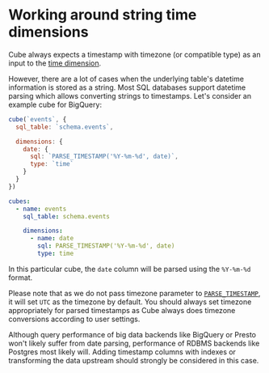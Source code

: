 # Working around string time dimensions

Cube always expects a timestamp with timezone (or compatible type) as an
input to the [time dimension][ref-time-dimension].

However, there are a lot of cases when the underlying table's datetime
information is stored as a string. Most SQL databases support datetime
parsing which allows converting strings to timestamps. Let's consider an
example cube for BigQuery:

<CodeTabs>

```javascript
cube(`events`, {
  sql_table: `schema.events`,

  dimensions: {
    date: {
      sql: `PARSE_TIMESTAMP('%Y-%m-%d', date)`,
      type: `time`
    }
  }
})
```

```yaml
cubes:
  - name: events
    sql_table: schema.events

    dimensions:
      - name: date
        sql: PARSE_TIMESTAMP('%Y-%m-%d', date)
        type: time
```

</CodeTabs>

In this particular cube, the `date` column will be parsed using the
`%Y-%m-%d` format.

Please note that as we do not pass timezone parameter to
[`PARSE_TIMESTAMP`][bq-parse-timestamp], it will set `UTC` as the timezone by
default. You should always set timezone appropriately for parsed timestamps as
Cube always does timezone conversions according to user settings.

Although query performance of big data backends like BigQuery or Presto won't
likely suffer from date parsing, performance of RDBMS backends like Postgres
most likely will. Adding timestamp columns with indexes or transforming the
data upstream should strongly be considered in this case.


[ref-time-dimension]: /product/data-modeling/reference/types-and-formats#time-1
[bq-parse-timestamp]: https://cloud.google.com/bigquery/docs/reference/standard-sql/timestamp_functions#parse_timestamp